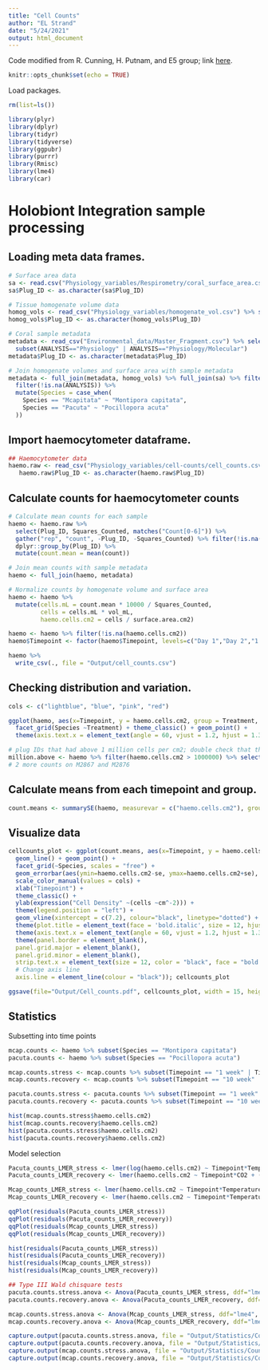 ```yaml
---
title: "Cell Counts"
author: "EL Strand"
date: "5/24/2021"
output: html_document
---
```


Code modified from R. Cunning, H. Putnam, and E5 group; link [here](https://github.com/urol-e5/timeseries/blob/master/timepoint_1/scripts/Sym-Density.Rmd).

```r
knitr::opts_chunk$set(echo = TRUE)
```

Load packages.
```r
rm(list=ls())

library(plyr)
library(dplyr)
library(tidyr)
library(tidyverse)
library(ggpubr)
library(purrr)
library(Rmisc)
library(lme4)
library(car)
```


# Holobiont Integration sample processing 

## Loading meta data frames. 

```r
# Surface area data
sa <- read.csv("Physiology_variables/Respirometry/coral_surface_area.csv") %>% dplyr::rename(Plug_ID = Sample_ID) %>% select(Plug_ID, surface.area.cm2)
sa$Plug_ID <- as.character(sa$Plug_ID)

# Tissue homogenate volume data
homog_vols <- read_csv("Physiology_variables/homogenate_vol.csv") %>% select(Species, Plug_ID, vol_mL)
homog_vols$Plug_ID <- as.character(homog_vols$Plug_ID)

# Coral sample metadata
metadata <- read_csv("Environmental_data/Master_Fragment.csv") %>% select(Species, Plug_ID, Tank, Treatment, Temperature, CO2, Timepoint, ANALYSIS, Sample.Date) %>%
  subset(ANALYSIS=="Physiology" | ANALYSIS=="Physiology/Molecular")
metadata$Plug_ID <- as.character(metadata$Plug_ID)

# Join homogenate volumes and surface area with sample metadata
metadata <- full_join(metadata, homog_vols) %>% full_join(sa) %>% filter(!is.na(vol_mL)) %>% 
  filter(!is.na(ANALYSIS)) %>%
  mutate(Species = case_when(
    Species == "Mcapitata" ~ "Montipora capitata",
    Species == "Pacuta" ~ "Pocillopora acuta"
  ))
```

## Import haemocytometer dataframe. 

```r
## Haemocytometer data 
haemo.raw <- read_csv("Physiology_variables/cell-counts/cell_counts.csv")
   haemo.raw$Plug_ID <- as.character(haemo.raw$Plug_ID)
```

## Calculate counts for haemocytometer counts

```r
# Calculate mean counts for each sample
haemo <- haemo.raw %>%
  select(Plug_ID, Squares_Counted, matches("Count[0-6]")) %>%
  gather("rep", "count", -Plug_ID, -Squares_Counted) %>% filter(!is.na(count)) %>%
  dplyr::group_by(Plug_ID) %>% 
  mutate(count.mean = mean(count))

# Join mean counts with sample metadata
haemo <- full_join(haemo, metadata) 

# Normalize counts by homogenate volume and surface area
haemo <- haemo %>%
  mutate(cells.mL = count.mean * 10000 / Squares_Counted,
         cells = cells.mL * vol_mL,
         haemo.cells.cm2 = cells / surface.area.cm2)

haemo <- haemo %>% filter(!is.na(haemo.cells.cm2))
haemo$Timepoint <- factor(haemo$Timepoint, levels=c("Day 1","Day 2","1 week","2 week","4 week","6 week","8 week","12 week","16 week"))

haemo %>%
  write_csv(., file = "Output/cell_counts.csv")
```

## Checking distribution and variation.
```r
cols <- c("lightblue", "blue", "pink", "red")

ggplot(haemo, aes(x=Timepoint, y = haemo.cells.cm2, group = Treatment, color = Treatment)) + 
  facet_grid(Species ~Treatment) + theme_classic() + geom_point() + 
  theme(axis.text.x = element_text(angle = 60, vjust = 1.2, hjust = 1.3))

# plug IDs that had above 1 million cells per cm2; double check that these counts and the variation looks OK
million.above <- haemo %>% filter(haemo.cells.cm2 > 1000000) %>% select(Plug_ID) %>% distinct()
# 2 more counts on M2867 and M2876
```



## Calculate means from each timepoint and group. 

```r
count.means <- summarySE(haemo, measurevar = c("haemo.cells.cm2"), groupvars = c("Treatment", "Timepoint", "Species"))
```

## Visualize data 

```r
cellcounts_plot <- ggplot(count.means, aes(x=Timepoint, y = haemo.cells.cm2, group = Treatment, color = Treatment)) +
  geom_line() + geom_point() +
  facet_grid(~Species, scales = "free") +
  geom_errorbar(aes(ymin=haemo.cells.cm2-se, ymax=haemo.cells.cm2+se), width=.2) +
  scale_color_manual(values = cols) + 
  xlab("Timepoint") + 
  theme_classic() + 
  ylab(expression("Cell Density" ~(cells ~cm^-2))) +
  theme(legend.position = "left") +
  geom_vline(xintercept = c(7.2), colour="black", linetype="dotted") +
  theme(plot.title = element_text(face = 'bold.italic', size = 12, hjust = 0)) + 
  theme(axis.text.x = element_text(angle = 60, vjust = 1.2, hjust = 1.3)) + #Set the text angle
  theme(panel.border = element_blank(),
  panel.grid.major = element_blank(),
  panel.grid.minor = element_blank(),
  strip.text.x = element_text(size = 12, color = "black", face = "bold.italic"),
  # Change axis line
  axis.line = element_line(colour = "black")); cellcounts_plot

ggsave(file="Output/Cell_counts.pdf", cellcounts_plot, width = 15, height = 10, units = c("in"))
```

## Statistics 

Subsetting into time points 

```r
mcap.counts <- haemo %>% subset(Species == "Montipora capitata")
pacuta.counts <- haemo %>% subset(Species == "Pocillopora acuta")

mcap.counts.stress <- mcap.counts %>% subset(Timepoint == "1 week" | Timepoint == "2 week" | Timepoint == "4 week" | Timepoint == "6 week" | Timepoint == "8 week")
mcap.counts.recovery <- mcap.counts %>% subset(Timepoint == "10 week" | Timepoint == "12 week" | Timepoint == "14 week" | Timepoint == "16 week")

pacuta.counts.stress <- pacuta.counts %>% subset(Timepoint == "1 week" | Timepoint == "2 week" | Timepoint == "4 week" | Timepoint == "6 week" | Timepoint == "8 week")
pacuta.counts.recovery <- pacuta.counts %>% subset(Timepoint == "10 week" | Timepoint == "12 week" | Timepoint == "14 week" | Timepoint == "16 week") %>% subset(Treatment == "ATAC" | Treatment == "ATHC")

hist(mcap.counts.stress$haemo.cells.cm2) 
hist(mcap.counts.recovery$haemo.cells.cm2) 
hist(pacuta.counts.stress$haemo.cells.cm2) 
hist(pacuta.counts.recovery$haemo.cells.cm2) 
```

Model selection 

```r
Pacuta_counts_LMER_stress <- lmer(log(haemo.cells.cm2) ~ Timepoint*Temperature*CO2 + (1|Tank), na.action=na.omit, data=pacuta.counts.stress) 
Pacuta_counts_LMER_recovery <- lmer(haemo.cells.cm2 ~ Timepoint*CO2 + (1|Tank), na.action=na.omit, data=pacuta.counts.recovery) 

Mcap_counts_LMER_stress <- lmer(haemo.cells.cm2 ~ Timepoint*Temperature*CO2 + (1|Tank), na.action=na.omit, data=mcap.counts.stress) 
Mcap_counts_LMER_recovery <- lmer(haemo.cells.cm2 ~ Timepoint*Temperature*CO2 + (1|Tank), na.action=na.omit, data=mcap.counts.recovery) 

qqPlot(residuals(Pacuta_counts_LMER_stress)) 
qqPlot(residuals(Pacuta_counts_LMER_recovery)) 
qqPlot(residuals(Mcap_counts_LMER_stress)) 
qqPlot(residuals(Mcap_counts_LMER_recovery)) 

hist(residuals(Pacuta_counts_LMER_stress)) 
hist(residuals(Pacuta_counts_LMER_recovery)) 
hist(residuals(Mcap_counts_LMER_stress)) 
hist(residuals(Mcap_counts_LMER_recovery)) 

## Type III Wald chisquare tests
pacuta.counts.stress.anova <- Anova(Pacuta_counts_LMER_stress, ddf="lme4", type='III') 
pacuta.counts.recovery.anova <- Anova(Pacuta_counts_LMER_recovery, ddf="lme4", type='III') 

mcap.counts.stress.anova <- Anova(Mcap_counts_LMER_stress, ddf="lme4", type='III') 
mcap.counts.recovery.anova <- Anova(Mcap_counts_LMER_recovery, ddf="lme4", type='III') 

capture.output(pacuta.counts.stress.anova, file = "Output/Statistics/Counts_stress_pacuta.txt")
capture.output(pacuta.counts.recovery.anova, file = "Output/Statistics/Counts_recovery_pacuta.txt")
capture.output(mcap.counts.stress.anova, file = "Output/Statistics/Counts_stress_mcap.txt")
capture.output(mcap.counts.recovery.anova, file = "Output/Statistics/Counts_recovery_mcap.txt")
```


